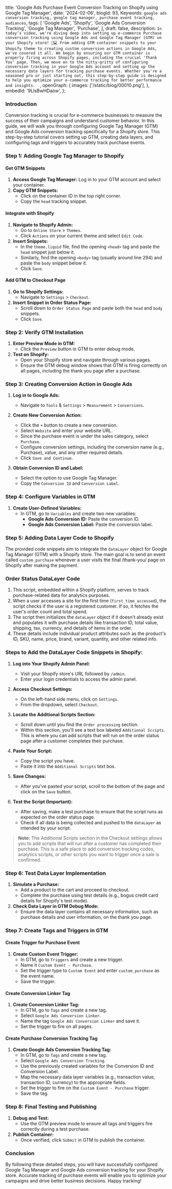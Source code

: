   title: 'Google Ads Purchase Event Conversion Tracking on Shopify using Google Tag Manager',
  date: '2024-02-06',
  blogId: 93,
  Keywords: `google ads conversion tracking, google tag manager, purchase event tracking, audiances`,
  tags: [
    'Google Ads',
    'Shopify',
    'Google Ads Conversion Tracking',
    'Google Tag Manager',
    'Purchase',
  ],
  draft: false,
  description: `In today’s video, we're diving deep into setting up e-commerce Purchase conversion tracking using Google Ads and Google Tag Manager (GTM) on your Shopify store! 🛒💻 From adding GTM container snippets to your Shopify theme to creating custom conversion actions in Google Ads, we've covered it all. We begin by ensuring our GTM container is properly firing across Shopify pages, including the crucial 'Thank You' page. Then, we move on to the nitty-gritty of configuring conversion tracking in your Google Ads account and setting up the necessary data layers for tracking purchase events. Whether you're a seasoned pro or just starting out, this step-by-step guide is designed to help you optimize your e-commerce tracking for better performance and insights.  `,
  openGraph: {
    images: ['/static/blog/00010.png'],
  },
  embedId: '9LlsBwHDaow',
};

<BlogHeader metadata={metadata} />

### Introduction

Conversion tracking is crucial for e-commerce businesses to measure the success of their campaigns and understand customer behavior. In this guide, we will walk you through configuring Google Tag Manager (GTM) and Google Ads conversion tracking specifically for a Shopify store. This step-by-step tutorial covers setting up GTM, creating data layers, and configuring tags and triggers to accurately track purchase events.

### Step 1: Adding Google Tag Manager to Shopify

#### Get GTM Snippets

1. **Access Google Tag Manager:** Log in to your GTM account and select your container.
2. **Copy GTM Snippets:**
   - Click on the container ID in the top right corner.
   - Copy the `head` tracking snippet.

#### Integrate with Shopify

1. **Navigate to Shopify Admin:**
   - Go to `Online Store` > `Themes`.
   - Click `Actions` on your current theme and select `Edit Code`.
2. **Insert Snippets:**
   - In the `theme.liquid` file, find the opening `<head>` tag and paste the `head` snippet just below it.
   - Similarly, find the opening `<body>` tag (usually around line 294) and paste the `body` snippet below it.
   - Click `Save`.

#### Add GTM to Checkout Page

1. **Go to Shopify Settings:**
   - Navigate to `Settings` > `Checkout`.
2. **Insert Snippet in Order Status Page:**
   - Scroll down to `Order Status Page` and paste both the `head` and `body` snippets.
   - Click `Save`.

### Step 2: Verify GTM Installation

1. **Enter Preview Mode in GTM:**
   - Click the `Preview` button in GTM to enter debug mode.
2. **Test on Shopify:**
   - Open your Shopify store and navigate through various pages.
   - Ensure the GTM debug window shows that GTM is firing correctly on all pages, including the thank you page after a purchase.

### Step 3: Creating Conversion Action in Google Ads

1. **Log in to Google Ads:**
   - Navigate to `Tools` & `Settings` > `Measurement` > `Conversions`.
2. **Create New Conversion Action:**

   - Click the `+` button to create a new conversion.
   - Select `Website` and enter your website URL.
   - Since the purchase event is under the sales category, select `Purchase`.
   - Configure conversion settings, including the conversion name (e.g., Purchase), value, and any other required details.
   - Click `Save and Continue`.

3. **Obtain Conversion ID and Label:**
   - Select the option to use Google Tag Manager.
   - Copy the `Conversion ID` and `Conversion Label`.

### Step 4: Configure Variables in GTM

1. **Create User-Defined Variables:**
   - In GTM, go to `Variables` and create two new variables:
     - **Google Ads Conversion ID:** Paste the conversion ID.
     - **Google Ads Conversion Label:** Paste the conversion label.

### Step 5: Adding Data Layer Code to Shopify

The provided code snippets aim to integrate the `dataLayer` object for Google Tag Manager (GTM) with a Shopify store. The main goal is to send an event called `custom_purchase` whenever a user visits the final /thank-you/ page on Shopify after making the payment.

### Order Status DataLayer Code

1. This script, embedded within a Shopify platform, serves to track purchase-related data for analytics purposes.
2. When a user accesses a site for the first time (`first_time_accessed`), the script checks if the user is a registered customer. If so, it fetches the user's order count and total spend.
3. The script then initializes the `dataLayer` object if it doesn't already exist and populates it with purchase details like transaction ID, total value, shipping, tax, currency, and details of items in the order.
4. These details include individual product attributes such as the product's ID, SKU, name, price, brand, variant, quantity, and other related info.

<DataLayerCode type="purchase" subType="main" />

### Steps to Add the DataLayer Code Snippets in Shopify:

1. **Log into Your Shopify Admin Panel:**

   - Visit your Shopify store's URL followed by `/admin`.
   - Enter your login credentials to access the admin panel.

2. **Access Checkout Settings:**

   - On the left-hand side menu, click on `Settings`.
   - From the dropdown, select `Checkout`.

3. **Locate the Additional Scripts Section:**

   - Scroll down until you find the `Order processing` section.
   - Within this section, you'll see a text box labeled `Additional Scripts`. This is where you can add scripts that will run on the order status page after a customer completes their purchase.

4. **Paste Your Script:**

   - Copy the script you have.
   - Paste it into the `Additional Scripts` text box.

5. **Save Changes:**

   - After you've pasted your script, scroll to the bottom of the page and click on the `Save` button.

6. **Test the Script (Important):**
   - After saving, make a test purchase to ensure that the script runs as expected on the order status page.
   - Check if all data is being collected and pushed to the `dataLayer` as intended by your script.

> **Note:** The Additional Scripts section in the Checkout settings allows you to add scripts that will run after a customer has completed their purchase. This is a safe place to add conversion tracking codes, analytics scripts, or other scripts you want to trigger once a sale is confirmed.

### Step 6: Test Data Layer Implementation

1. **Simulate a Purchase:**
   - Add a product to the cart and proceed to checkout.
   - Complete the purchase using test details (e.g., bogus credit card details for Shopify's test mode).
2. **Check Data Layer in GTM Debug Mode:**
   - Ensure the data layer contains all necessary information, such as purchase details and user information, on the thank you page.

### Step 7: Create Tags and Triggers in GTM

#### Create Trigger for Purchase Event

1. **Create Custom Event Trigger:**
   - In GTM, go to `Triggers` and create a new trigger.
   - Name it `Custom Event - Purchase`.
   - Set the trigger type to `Custom Event` and enter `custom_purchase` as the event name.
   - Save the trigger.

#### Create Conversion Linker Tag

1. **Create Conversion Linker Tag:**
   - In GTM, go to `Tags` and create a new tag.
   - Select `Google Ads Conversion Linker`.
   - Name the tag `Google Ads Conversion Linker` and save it.
   - Set the trigger to fire on all pages.

#### Create Purchase Conversion Tracking Tag

1. **Create Google Ads Conversion Tracking Tag:**
   - In GTM, go to `Tags` and create a new tag.
   - Select `Google Ads Conversion Tracking`.
   - Use the previously created variables for the Conversion ID and Conversion Label.
   - Map the necessary data layer variables (e.g., transaction value, transaction ID, currency) to the appropriate fields.
   - Set the trigger to fire on the `Custom Event - Purchase` trigger.
   - Save the tag.

### Step 8: Final Testing and Publishing

1. **Debug and Test:**
   - Use the GTM preview mode to ensure all tags and triggers fire correctly during a test purchase.
2. **Publish Container:**
   - Once verified, click `Submit` in GTM to publish the container.

### Conclusion

By following these detailed steps, you will have successfully configured Google Tag Manager and Google Ads conversion tracking for your Shopify store. Accurate tracking of purchase events will enable you to optimize your campaigns and drive better business decisions. Happy tracking!
